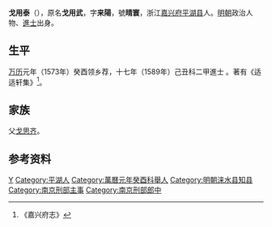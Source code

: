 '''戈用泰'''（{{bd|？||？|catIdx=}}），原名'''戈用武'''，字'''来陽'''，號'''晴寰'''，浙江[[嘉兴府|嘉兴府]][[平湖县|平湖县]]人。[[明朝|明朝]]政治人物、[[進士|進士]]出身。

== 生平 ==
[[万历|万历]]元年（1573年）癸酉领乡荐，十七年（1589年）己丑科二甲進士<!-- ，授[[涞水|涞水]]令，涞水旱频仍，悉心抚字，通商盐，省徭役。会采矿，以身捍民，罔所避忌。擢南刑部主事，晉郎中，养亲归 -->。著有《适适轩集》<ref>《嘉兴府志》</ref>。

== 家族 ==
父[[戈思齐|戈思齐]]。

== 参考资料 ==
{{reflist}}

{{萬曆十七年己丑科殿試金榜}}

{{Authority control}}

{{DEFAULTSORT:Ge戈}}
[[Category:戈姓|Y]]
[[Category:平湖人|Category:平湖人]]
[[Category:萬曆元年癸酉科舉人|Category:萬曆元年癸酉科舉人]]
[[Category:明朝涞水县知县|Category:明朝涞水县知县]]
[[Category:南京刑部主事|Category:南京刑部主事]]
[[Category:南京刑部郎中|Category:南京刑部郎中]]


{{明朝人物小作品}}